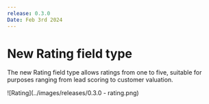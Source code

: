 ```yaml
---
release: 0.3.0
Date: Feb 3rd 2024
---
```


# New Rating field type

The new Rating field type allows ratings from one to five, suitable for purposes ranging from lead scoring to customer valuation.

![Rating](../images/releases/0.3.0 - rating.png)